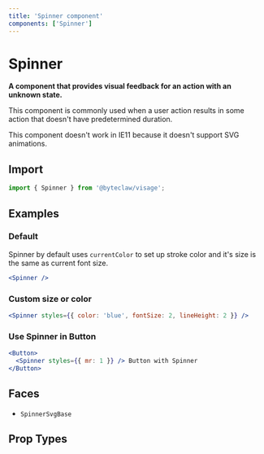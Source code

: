 ```yaml
---
title: 'Spinner component'
components: ['Spinner']
---
```


# Spinner

**A component that provides visual feedback for an action with an unknown state.**

This component is commonly used when a user action results in some action that doesn&apos;t have predetermined duration.

<Message status="warning">
  This component doesn&apos;t work in IE11 because it doesn&apos;t support SVG
  animations.
</Message>

## Import

```js transpile=false
import { Spinner } from '@byteclaw/visage';
```

## Examples

### Default

Spinner by default uses `currentColor` to set up stroke color and it's size is the same as current font size.

```jsx live=true
<Spinner />
```

### Custom size or color

```jsx live=true
<Spinner styles={{ color: 'blue', fontSize: 2, lineHeight: 2 }} />
```

### Use Spinner in Button

```jsx live=true
<Button>
  <Spinner styles={{ mr: 1 }} /> Button with Spinner
</Button>
```

## Faces

- `SpinnerSvgBase`

## Prop Types

<PropTypes component="Spinner" />
